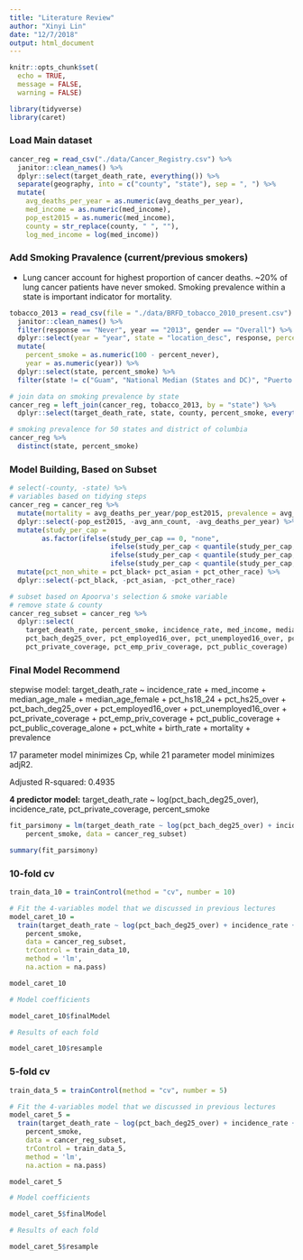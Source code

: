 ```yaml
---
title: "Literature Review"
author: "Xinyi Lin"
date: "12/7/2018"
output: html_document
---
```

```r
knitr::opts_chunk$set(
  echo = TRUE, 
  message = FALSE,
  warning = FALSE)

library(tidyverse)
library(caret)
```

### Load Main dataset

```r
cancer_reg = read_csv("./data/Cancer_Registry.csv") %>%
  janitor::clean_names() %>%
  dplyr::select(target_death_rate, everything()) %>%
  separate(geography, into = c("county", "state"), sep = ", ") %>% 
  mutate(
    avg_deaths_per_year = as.numeric(avg_deaths_per_year),
    med_income = as.numeric(med_income),
    pop_est2015 = as.numeric(med_income),
    county = str_replace(county, " ", ""),
    log_med_income = log(med_income))
```

### Add Smoking Pravalence (current/previous smokers)

* Lung cancer account for highest proportion of cancer deaths. ~20% of lung cancer patients have never smoked. Smoking prevalence within a state is important indicator for mortality. 
```r
tobacco_2013 = read_csv(file = "./data/BRFD_tobacco_2010_present.csv") %>% 
  janitor::clean_names() %>% 
  filter(response == "Never", year == "2013", gender == "Overall") %>% 
  dplyr::select(year = "year", state = "location_desc", response, percent_never = "data_value") %>%
  mutate(
    percent_smoke = as.numeric(100 - percent_never),
    year = as.numeric(year)) %>% 
  dplyr::select(state, percent_smoke) %>% 
  filter(state != c("Guam", "National Median (States and DC)", "Puerto Rico"))

# join data on smoking prevalence by state
cancer_reg = left_join(cancer_reg, tobacco_2013, by = "state") %>% 
  dplyr::select(target_death_rate, state, county, percent_smoke, everything())

# smoking prevalence for 50 states and district of columbia
cancer_reg %>% 
  distinct(state, percent_smoke)
```

### Model Building, Based on Subset

```r
# select(-county, -state) %>%
# variables based on tidying steps
cancer_reg = cancer_reg %>% 
  mutate(mortality = avg_deaths_per_year/pop_est2015, prevalence = avg_ann_count/pop_est2015) %>%
  dplyr::select(-pop_est2015, -avg_ann_count, -avg_deaths_per_year) %>%
  mutate(study_per_cap =  
        as.factor(ifelse(study_per_cap == 0, "none", 
                         ifelse(study_per_cap < quantile(study_per_cap, .25), "low",
                         ifelse(study_per_cap < quantile(study_per_cap, .5), "medium" ,
                         ifelse(study_per_cap < quantile(study_per_cap, .75), "high", "very high")))))) %>%
  mutate(pct_non_white = pct_black+ pct_asian + pct_other_race) %>%
  dplyr::select(-pct_black, -pct_asian, -pct_other_race)

# subset based on Apoorva's selection & smoke variable
# remove state & county
cancer_reg_subset = cancer_reg %>%
  dplyr::select(
    target_death_rate, percent_smoke, incidence_rate, med_income, median_age_male, median_age_female, pct_hs18_24,
    pct_bach_deg25_over, pct_employed16_over, pct_unemployed16_over, pct_public_coverage_alone, birth_rate, mortality, prevalence,
    pct_private_coverage, pct_emp_priv_coverage, pct_public_coverage)
```

### Final Model Recommend

stepwise model: 
target_death_rate ~ incidence_rate + med_income + median_age_male + median_age_female + pct_hs18_24 + pct_hs25_over + pct_bach_deg25_over + pct_employed16_over + pct_unemployed16_over + pct_private_coverage +  pct_emp_priv_coverage + pct_public_coverage + pct_public_coverage_alone + pct_white + birth_rate + mortality + prevalence

17 parameter model minimizes Cp, while 21 parameter model minimizes adjR2.




Adjusted R-squared:  0.4935

**4 predictor model:** target_death_rate ~ log(pct_bach_deg25_over), incidence_rate, pct_private_coverage, percent_smoke

```r
fit_parsimony = lm(target_death_rate ~ log(pct_bach_deg25_over) + incidence_rate + pct_private_coverage + 
    percent_smoke, data = cancer_reg_subset)

summary(fit_parsimony)
```

### 10-fold cv

```r
train_data_10 = trainControl(method = "cv", number = 10)

# Fit the 4-variables model that we discussed in previous lectures
model_caret_10 = 
  train(target_death_rate ~ log(pct_bach_deg25_over) + incidence_rate + pct_private_coverage + 
    percent_smoke, 
    data = cancer_reg_subset,
    trControl = train_data_10,
    method = 'lm',
    na.action = na.pass)

model_caret_10
```

```r
# Model coefficients

model_caret_10$finalModel

# Results of each fold

model_caret_10$resample
```

### 5-fold cv

```r
train_data_5 = trainControl(method = "cv", number = 5)

# Fit the 4-variables model that we discussed in previous lectures
model_caret_5 = 
  train(target_death_rate ~ log(pct_bach_deg25_over) + incidence_rate + pct_private_coverage + 
    percent_smoke, 
    data = cancer_reg_subset,
    trControl = train_data_5,
    method = 'lm',
    na.action = na.pass)

model_caret_5
```

```r
# Model coefficients

model_caret_5$finalModel

# Results of each fold

model_caret_5$resample
```
